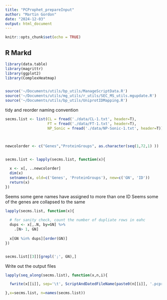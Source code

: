 ```yaml
---
title: "PCProphet_prepareInput"
author: "Martin Gordon"
date: "2024-12-03"
output: html_document
---
```


```r
knitr::opts_chunk$set(echo = TRUE)
```

## R Markd

```r
library(data.table)
library(magrittr)
library(ggplot2)
library(ComplexHeatmap)


source('~/Documents/utils/bp_utils/ManageScriptData.R')
source('~/Documents/utils/mg_utils/r_utils/SEC_MS_utils.mgupdate.R')
source('~/Documents/utils/bp_utils/UniprotIDMapping.R')
```

tidy and reorder naming convention
```r
secms.list <- list(CL = fread('./data/CL-1.txt', header=T),
                   FT = fread('./data/FT-1.txt', header=T),
                   NP_Sonic = fread('./data/NP-Sonic-1.txt', header=T))



newcolorder <- c("Genes","ProteinGroups", as.character(seq(1,72,1) ))


secms.list <- lapply(secms.list, function(x){
  
  x <- x[, ..newcolorder]
  dim(x)
  setnames(x, old=c('Genes', 'ProteinGroups'), new=c('GN', 'ID'))
  return(x)
})
```
Seems some gene names have assigned to more than one ID
Seems some of the genes are collapsed to the same 
```r
lapply(secms.list, function(x){
  
  # for sanity check, count the number of dupliate rows in eahc
  dups <- x[,.N, by=GN] %>% 
    .[N> 1, GN]
  
  x[GN %in% dups][order(GN)]
})


secms.list[[3]][grepl(';', GN),]
```
Write out the output files 
```r
lapply(seq_along(secms.list), function(x,n,i){

  fwrite(x[[i]], sep='\t', ScriptAndDatedFileName(paste0(n[[i]], '.pcprophet.mat.tsv')))

},x=secms.list, n=names(secms.list))
```


